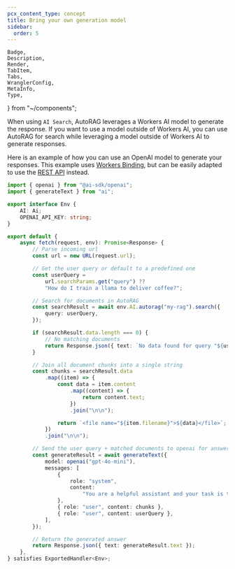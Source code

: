 ```yaml
---
pcx_content_type: concept
title: Bring your own generation model
sidebar:
  order: 5
---
```


	Badge,
	Description,
	Render,
	TabItem,
	Tabs,
	WranglerConfig,
	MetaInfo,
	Type,
} from "~/components";

When using `AI Search`, AutoRAG leverages a Workers AI model to generate the response. If you want to use a model outside of Workers AI, you can use AutoRAG for search while leveraging a model outside of Workers AI to generate responses.

Here is an example of how you can use an OpenAI model to generate your responses. This example uses [Workers Binding](/autorag/usage/workers-binding/), but can be easily adapted to use the [REST API](/autorag/usage/rest-api/) instead.

```ts
import { openai } from "@ai-sdk/openai";
import { generateText } from "ai";

export interface Env {
	AI: Ai;
	OPENAI_API_KEY: string;
}

export default {
	async fetch(request, env): Promise<Response> {
		// Parse incoming url
		const url = new URL(request.url);

		// Get the user query or default to a predefined one
		const userQuery =
			url.searchParams.get("query") ??
			"How do I train a llama to deliver coffee?";

		// Search for documents in AutoRAG
		const searchResult = await env.AI.autorag("my-rag").search({
			query: userQuery,
		});

		if (searchResult.data.length === 0) {
			// No matching documents
			return Response.json({ text: `No data found for query "${userQuery}"` });
		}

		// Join all document chunks into a single string
		const chunks = searchResult.data
			.map((item) => {
				const data = item.content
					.map((content) => {
						return content.text;
					})
					.join("\n\n");

				return `<file name="${item.filename}">${data}</file>`;
			})
			.join("\n\n");

		// Send the user query + matched documents to openai for answer
		const generateResult = await generateText({
			model: openai("gpt-4o-mini"),
			messages: [
				{
					role: "system",
					content:
						"You are a helpful assistant and your task is to answer the user question using the provided files.",
				},
				{ role: "user", content: chunks },
				{ role: "user", content: userQuery },
			],
		});

		// Return the generated answer
		return Response.json({ text: generateResult.text });
	},
} satisfies ExportedHandler<Env>;
```
